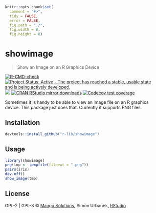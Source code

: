 
```r
knitr::opts_chunk$set(
  comment = "#>",
  tidy = FALSE,
  error = FALSE,
  fig.path = "./",
  fig.width = 8,
  fig.height = 8)
```

# showimage

> Show an Image on an R Graphics Device

<!-- badges: start -->
[![R-CMD-check](https://github.com/r-lib/showimage/actions/workflows/R-CMD-check.yaml/badge.svg)](https://github.com/r-lib/showimage/actions/workflows/R-CMD-check.yaml)
[![Project Status: Active - The project has reached a stable, usable state and is being actively developed.](https://www.repostatus.org/badges/latest/active.svg)](https://www.repostatus.org/#active)
[![](https://www.r-pkg.org/badges/version/showimage)](https://www.r-pkg.org/pkg/showimage)
[![CRAN RStudio mirror downloads](https://cranlogs.r-pkg.org/badges/showimage)](https://www.r-pkg.org/pkg/showimage)
[![Codecov test coverage](https://codecov.io/gh/r-lib/showimage/branch/main/graph/badge.svg)](https://app.codecov.io/gh/r-lib/showimage?branch=main)
<!-- badges: end -->

Sometimes it is handy to be able to view an image file on an
R graphics device. This package just does that. Currently it supports
PNG files.

## Installation

```r
devtools::install_github("r-lib/showimage")
```

## Usage

```r
library(showimage)
png(tmp <- tempfile(fileext = ".png"))
pairs(iris)
dev.off()
show_image(tmp)
```

## License

GPL-2 | GPL-3 © [Mango Solutions](https://github.com/mangothecat),
Simon Urbanek, [RStudio](https://github.com/rstudio)
